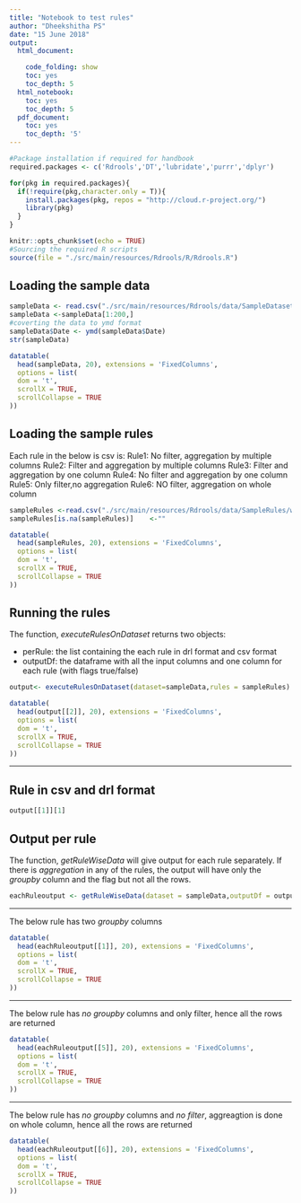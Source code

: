 ```yaml
---
title: "Notebook to test rules"
author: "Dheekshitha PS"
date: "15 June 2018"
output:
  html_document:

    code_folding: show
    toc: yes
    toc_depth: 5
  html_notebook:
    toc: yes
    toc_depth: 5
  pdf_document:
    toc: yes
    toc_depth: '5'
---
```


```r
#Package installation if required for handbook
required.packages <- c('Rdrools','DT','lubridate','purrr','dplyr')

for(pkg in required.packages){
  if(!require(pkg,character.only = T)){
    install.packages(pkg, repos = "http://cloud.r-project.org/")
    library(pkg)
  }
}

```

```r
knitr::opts_chunk$set(echo = TRUE)
#Sourcing the required R scripts
source(file = "./src/main/resources/Rdrools/R/Rdrools.R")


```
## Loading the sample data
```r


sampleData <- read.csv("./src/main/resources/Rdrools/data/SampleDataset/TransactionsData.csv",stringsAsFactors = FALSE)
sampleData <-sampleData[1:200,]
#coverting the data to ymd format
sampleData$Date <- ymd(sampleData$Date)
str(sampleData)
```

     
```r

datatable(
  head(sampleData, 20), extensions = 'FixedColumns',
  options = list(
  dom = 't',
  scrollX = TRUE,
  scrollCollapse = TRUE
))
```



## Loading the sample rules


Each rule in the below is csv is:
Rule1: No filter, aggregation by multiple columns
Rule2: Filter and aggregation by multiple columns
Rule3: Filter and aggregation by one column
Rule4: No filter and aggregation by one column
Rule5: Only filter,no aggregation
Rule6: NO filter, aggregation on whole column
```r
sampleRules <-read.csv("./src/main/resources/Rdrools/data/SampleRules/workingRules.csv",stringsAsFactors = FALSE)
sampleRules[is.na(sampleRules)]    <-""
```
  
```r

datatable(
  head(sampleRules, 20), extensions = 'FixedColumns',
  options = list(
  dom = 't',
  scrollX = TRUE,
  scrollCollapse = TRUE
))
```



## Running the rules
The function, *executeRulesOnDataset* returns two objects: 
  
  * perRule: the list containing the each rule in drl format and csv format
  * outputDf: the dataframe with all the input columns and one column for each rule (with flags true/false)
```r
output<- executeRulesOnDataset(dataset=sampleData,rules = sampleRules)

```
```r

datatable(
  head(output[[2]], 20), extensions = 'FixedColumns',
  options = list(
  dom = 't',
  scrollX = TRUE,
  scrollCollapse = TRUE
))
```



-----


## Rule in csv and drl format
```r
output[[1]][1]
```

## Output per rule
The function, *getRuleWiseData* will give output for each rule separately. If there is *aggregation* in any of the rules, the output will have only the *groupby* column and the flag but not all the rows.
```r
eachRuleoutput <- getRuleWiseData(dataset = sampleData,outputDf = output[[2]],rules = sampleRules)

```


-----




The below rule has two *groupby* columns
```r

datatable(
  head(eachRuleoutput[[1]], 20), extensions = 'FixedColumns',
  options = list(
  dom = 't',
  scrollX = TRUE,
  scrollCollapse = TRUE
))
```



------



The below rule has *no* *groupby* columns and only filter, hence all the rows are returned
```r

datatable(
  head(eachRuleoutput[[5]], 20), extensions = 'FixedColumns',
  options = list(
  dom = 't',
  scrollX = TRUE,
  scrollCollapse = TRUE
))
```



-----



The below rule has *no* *groupby* columns and *no filter*, aggreagtion is done on whole column, hence all the rows are returned
```r

datatable(
  head(eachRuleoutput[[6]], 20), extensions = 'FixedColumns',
  options = list(
  dom = 't',
  scrollX = TRUE,
  scrollCollapse = TRUE
))
```